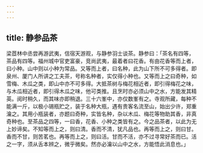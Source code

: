 ```yaml
---
---
---
```

title: 静参品茶
---



梁茝林中丞尝再游武夷，信宿天游观，与静参羽士谈茶。静参曰：「茶名有四等，茶品有四等。福州城中官吏富豪，竞尚武夷，最着者曰花香。有由花香等而上者，曰小种。山中则以小种为常品。又等而上者，曰名种，此为山下所不可多得者。即泉州、厦门人所讲之工夫茶，号称名种者，实仅得小种也。又等而上之曰奇种，如雪梅、木瓜之类，即山中亦不可多得。大抵茶树与梅花相近者，即引得梅花之味，与木瓜相近者，即引得木瓜之味，他可类推。且烹时亦必须山中之水，方能发其精英。阅时稍久，而其味亦即稍退。三十六峯中，亦仅数峯有之。寺观所藏，每种不能满一斤，以极小锡瓶贮之，装于名种大瓶，遇有贵客名流至山，始出少许，郑重瀹之。其用小瓶装者，亦题曰奇种，实皆名种，杂以木瓜、梅花等物助其香，非真奇种也。至茶品之四等，一曰香，花香、小种之类皆有之。今之品茶者，以此为无上妙谛矣。不知等而上之，则曰清。香而不清，犹凡品也。再等而上之，则曰甘。香而不甘，则苦茗也。再等而上之，则曰活。甘而不活，亦不过寻常好茶而已。活之一字，须从舌本辨之，微乎微矣。然亦必瀹以山中之水，方能悟此消息也。」